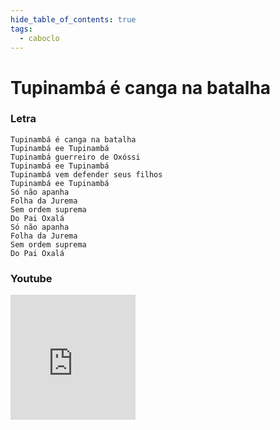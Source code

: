 ```yaml
---
hide_table_of_contents: true
tags:
  - caboclo
---
```


# Tupinambá é canga na batalha

### Letra

```text
Tupinambá é canga na batalha
Tupinambá ee Tupinambá
Tupinambá guerreiro de Oxóssi
Tupinambá ee Tupinambá
Tupinambá vem defender seus filhos
Tupinambá ee Tupinambá
Só não apanha
Folha da Jurema
Sem ordem suprema
Do Pai Oxalá
Só não apanha
Folha da Jurema
Sem ordem suprema
Do Pai Oxalá
```

### Youtube

<iframe
  width="200"
  height="200"
  src="https://www.youtube.com/embed/CtC8n2UgEsE"
  title="YouTube video player"
  frameborder="0"
  allow="accelerometer; autoplay; clipboard-write; encrypted-media; gyroscope; picture-in-picture; web-share"
  referrerpolicy="strict-origin-when-cross-origin"
  allowfullscreen
></iframe>
